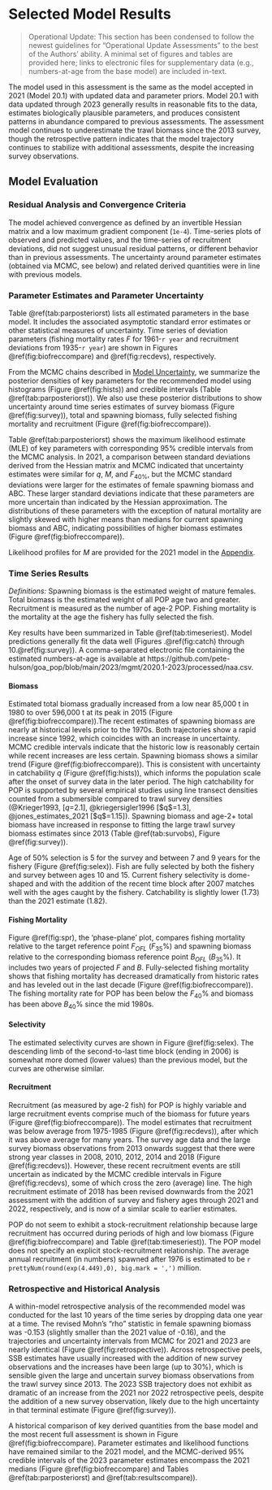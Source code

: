 # Selected Model Results

> Operational Update: This section has been condensed to follow the newest guidelines for "Operational Update Assessments" to the best of the Authors' ability. A minimal set of figures and tables are provided here; links to electronic files for supplementary data (e.g., numbers-at-age from the base model) are included in-text.

The model used in this assessment is the same as the model accepted in 2021 (Model 20.1) with updated data and parameter priors. Model 20.1 with data updated through 2023 generally results in reasonable fits to the data, estimates biologically plausible parameters, and produces consistent patterns in abundance compared to previous assessments. The assessment model continues to underestimate the trawl biomass since the 2013 survey, though the retrospective pattern indicates that the model trajectory continues to stabilize with additional assessments, despite the increasing survey observations.

## Model Evaluation

### Residual Analysis and Convergence Criteria

The model achieved convergence as defined by an invertible Hessian matrix and a low maximum gradient component (`1e-4`). Time-series plots of observed and predicted values, and the time-series of recruitment deviations, did not suggest unusual residual patterns, or different behavior than in previous assessments. The uncertainty around parameter estimates (obtained via MCMC, see below) and related derived quantities were in line with previous models.

### Parameter Estimates and Parameter Uncertainty 

Table \@ref(tab:parposteriorst) lists all estimated parameters in the base model. It includes the associated asymptotic standard error estimates or other statistical measures of uncertainty.  Time series of deviation parameters (fishing mortality rates $F$ for 1961-`r year` and recruitment deviations from 1935-`r year`) are shown in Figures \@ref(fig:biofreccompare) and \@ref(fig:recdevs), respectively.
 
From the MCMC chains described in [Model Uncertainty](#modeluncertainty), we summarize the posterior densities of key parameters for the recommended model using histograms (Figure \@ref(fig:hists)) and credible intervals (Table \@ref(tab:parposteriorst)). We also use these posterior distributions to show uncertainty around time series estimates of survey biomass (Figure \@ref(fig:survey)), total and spawning biomass, fully selected fishing mortality and recruitment (Figure \@ref(fig:biofreccompare)).

Table \@ref(tab:parposteriorst) shows the maximum likelihood estimate (MLE) of key parameters with corresponding 95% credible intervals from the MCMC analysis. In 2021, a comparison between standard deviations derived from the Hessian matrix and MCMC indicated that uncertainty estimates were similar for $q$, $M$, and $F_{40\%}$, but the MCMC standard deviations were larger for the estimates of female spawning biomass and ABC. These larger standard deviations indicate that these parameters are more uncertain than indicated by the Hessian approximation. The distributions of these parameters with the exception of natural mortality are slightly skewed with higher means than medians for current spawning biomass and ABC, indicating possibilities of higher biomass estimates (Figure \@ref(fig:biofreccompare)). 

Likelihood profiles for $M$ are provided for the 2021 model in the [Appendix](#appxcie).

### Time Series Results
*Definitions:* Spawning biomass is the estimated weight of mature females. Total biomass is the estimated weight of all POP age two and greater. Recruitment is measured as the number of age-2 POP. Fishing mortality is the mortality at the age the fishery has fully selected the fish. 

Key results have been summarized in Table  \@ref(tab:timeseriest). Model predictions generally fit the data well (Figures .\@ref(fig:catch) through 10.\@ref(fig:survey)). A comma-separated electronic file containing the estimated numbers-at-age is available at https://github.com/pete-hulson/goa_pop/blob/main/2023/mgmt/2020.1-2023/processed/naa.csv.

#### Biomass

Estimated total biomass gradually increased from a low near 85,000 t in 1980 to over 596,000 t at its peak in 2015 (Figure \@ref(fig:biofreccompare)).The recent estimates of spawning biomass are nearly at historical levels prior to the 1970s. Both trajectories show a rapid increase since 1992, which coincides with an increase in uncertainty.  MCMC credible intervals indicate that the historic low is reasonably certain while recent increases are less certain. Spawning biomass shows a similar trend (Figure \@ref(fig:biofreccompare)). This is consistent with uncertainty in catchability $q$ (Figure \@ref(fig:hists)), which informs the population scale after the onset of survey data in the later period. The high catchability for POP is supported by several empirical studies using line transect densities counted from a submersible compared to trawl survey densities (@Krieger1993, [$q$=2.1], @kriegersigler1996 [$q$=1.3], @jones_estimates_2021 [$q$=1.15]). Spawning biomass and age-2+ total biomass have increased in response to fitting the large trawl survey biomass estimates since 2013 (Table \@ref(tab:survobs), Figure \@ref(fig:survey)).

Age of 50% selection is 5 for the survey and between 7 and 9 years for the fishery (Figure \@ref(fig:selex)). Fish are fully selected by both the fishery and survey between ages 10 and 15. Current fishery selectivity is dome-shaped and with the addition of the recent time block after 2007 matches well with the ages caught by the fishery. Catchability is slightly lower (1.73) than the 2021 estimate (1.82). 


#### Fishing Mortality
Figure \@ref(fig:spr), the 'phase-plane' plot, compares fishing mortality relative to the target reference point $F_{OFL}$ ($F_{35}$%) and spawning biomass relative to the corresponding biomass reference point  $B_{OFL}$ ($B_{35}$%). It includes two years of projected $F$ and $B$. Fully-selected fishing mortality shows that fishing mortality has decreased dramatically from historic rates and has leveled out in the last decade (Figure \@ref(fig:biofreccompare)). The fishing mortality rate for POP has been below the $F_{40}$% and biomass has been above $B_{40}$% since the mid 1980s.

#### Selectivity
The estimated selectivity curves are shown in Figure \@ref(fig:selex). The descending limb of the second-to-last time block (ending in 2006) is somewhat more domed (lower values) than the previous model, but the curves are otherwise similar.

#### Recruitment

Recruitment (as measured by age-2 fish) for POP is highly variable and large recruitment events comprise much of the biomass for future years (Figure \@ref(fig:biofreccompare)). The model estimates that recruitment was below average from 1975-1985 (Figure \@ref(fig:recdevs)), after which it was above average for many years. The survey age data and the large survey biomass observations from 2013 onwards suggest that there were strong year classes in 2008, 2010, 2012, 2014 and 2018 (Figure \@ref(fig:recdevs)). However, these recent recruitment events are still uncertain as indicated by the MCMC credible intervals in Figure \@ref(fig:recdevs), some of which cross the zero (average) line. The high recruitment estimate of 2018 has been revised downwards from the 2021 assessment with the addition of survey and fishery ages through 2021 and 2022, respectively, and is now of a similar scale to earlier estimates.

POP do not seem to exhibit a stock-recruitment relationship because large recruitment has occurred during periods of high and low biomass (Figure \@ref(fig:biofreccompare) and Table \@ref(tab:timeseriest)). The POP model does not specify an explicit stock-recruitment relationship. The average annual recruitment (in numbers) spawned after 1976 is estimated to be `r prettyNum(round(exp(4.449),0), big.mark = ',')` million.

### Retrospective and Historical Analysis

A within-model retrospective analysis of the recommended model was conducted for the last 10 years of the time series by dropping data one year at a time. The revised Mohn’s “rho” statistic in female spawning biomass was -0.153 (slightly smaller than the 2021 value of -0.16), and the trajectories and uncertainty intervals from MCMC for 2021 and 2023 are nearly identical (Figure \@ref(fig:retrospective)). Across retrospective peels, SSB estimates have usually increased with the addition of new survey observations and the increases have been large (up to 30%), which is sensible given the large and uncertain survey biomass observations from the trawl survey since 2013. The 2023 SSB trajectory does not exhibit as dramatic of an increase from the 2021 nor 2022 retrospective peels, despite the addition of a new survey observation, likely due to the high uncertainty in that terminal estimate (Figure \@ref(fig:survey)).

A historical comparison of key derived quantities from the base model and the most recent full assessment is shown in Figure \@ref(fig:biofreccompare).  Parameter estimates and likelihood functions have remained similar to the 2021 model, and the MCMC-derived 95% credible intervals of the 2023 parameter estimates encompass the 2021 medians (Figure \@ref(fig:biofreccompare) and Tables \@ref(tab:parposteriorst) and \@ref(tab:resultscompare)).



